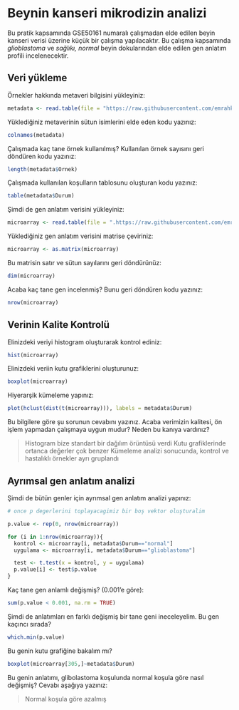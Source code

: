 # Beynin kanseri mikrodizin analizi

Bu pratik kapsamında GSE50161 numaralı çalışmadan elde edilen beyin kanseri verisi üzerine küçük bir çalışma yapılacaktır. Bu çalışma kapsamında *glioblastoma* ve *sağlıkı, normal* beyin dokularından elde edilen gen anlatım profili incelenecektir.

## Veri yükleme

Örnekler hakkında metaveri bilgisini yükleyiniz:

```r
metadata <- read.table(file = "https://raw.githubusercontent.com/emrahkirdok/ybva/main/data/metadata-GSE50161.txt", header = T)
```

Yüklediğiniz metaverinin sütun isimlerini elde eden kodu yazınız:

```r
colnames(metadata)
```

Çalışmada kaç tane örnek kullanılmış? Kullanılan örnek sayısını geri döndüren kodu yazınız:

```r
length(metadata$Ornek)
```

Çalışmada kullanılan koşulların tablosunu oluşturan kodu yazınız:

```r
table(metadata$Durum)
```

Şimdi de gen anlatım verisini yükleyiniz:

```r
microarray <- read.table(file = ".https://raw.githubusercontent.com/emrahkirdok/ybva/main/data/brain-expression-small-GSE50161.txt", header = T)
```


Yüklediğiniz gen anlatım verisini matrise çeviriniz:

```r
microarray <- as.matrix(microarray)
```


Bu matrisin satır ve sütun sayılarını geri döndürünüz:

```r
dim(microarray)
```

Acaba kaç tane gen incelenmiş? Bunu geri döndüren kodu yazınız:

```r
nrow(microarray)
```


## Verinin Kalite Kontrolü

Elinizdeki veriyi histogram oluşturarak kontrol ediniz:

```r
hist(microarray)
```


Elinizdeki veriin kutu grafiklerini oluşturunuz:

```r
boxplot(microarray)
```

Hiyerarşik kümeleme yapınız:

```r
plot(hclust(dist(t(microarray))), labels = metadata$Durum)
```

Bu bilgilere göre şu sorunun cevabını yazınız. Acaba verimizin kalitesi, ön işlem yapmadan çalışmaya uygun mudur? Neden bu kanıya vardınız?

> Histogram bize standart bir dağılım örüntüsü verdi
> Kutu grafiklerinde ortanca değerler çok benzer
> Kümeleme analizi sonucunda, kontrol ve hastalıklı örnekler ayrı gruplandı

## Ayrımsal gen anlatım analizi

Şimdi de bütün genler için ayrımsal gen anlatım analizi yapınız:

```r
# once p degerlerini toplayacagimiz bir boş vektor oluşturalim

p.value <- rep(0, nrow(microarray))

for (i in 1:nrow(microarray)){
  kontrol <- microarray[i, metadata$Durum=="normal"]
  uygulama <- microarray[i, metadata$Durum=="glioblastoma"]

  test <- t.test(x = kontrol, y = uygulama)
  p.value[i] <- test$p.value
}

```

Kaç tane gen anlamlı değişmiş? (0.001'e göre):

```r
sum(p.value < 0.001, na.rm = TRUE)
```

Şimdi de anlatımları en farklı değişmiş bir tane geni ineceleyelim. Bu gen kaçıncı sırada?

```r
which.min(p.value)
```

Bu genin kutu grafiğine bakalım mı?

```r
boxplot(microarray[305,]~metadata$Durum)
```

Bu genin anlatımı, glibolastoma koşulunda normal koşula göre nasıl değişmiş? Cevabı aşağıya yazınız:

> Normal koşula göre azalmış